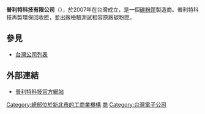 '''普利特科技有限公司'''（{{lang-en|Pro-Leading Image Technology Ltd.}}），於2007年在台灣成立，是一個[[碳粉匣|碳粉匣]]製造商。普利特科技再製環保回收匣，並出廠檢驗測試相容原廠碳粉匣。

==參見==
*[[台灣公司列表|台灣公司列表]]

==外部連結==
*[http://www.plit.com.tw 普利特科技官方網站] {{Wayback|url=http://www.plit.com.tw/ |date=20210125124404 }}

[[Category:總部位於新北市的工商業機構|Category:總部位於新北市的工商業機構]]
[[Category:计算机打印机|商]]
[[Category:台灣電子公司|Category:台灣電子公司]]


{{Taiwanese company-stub}}